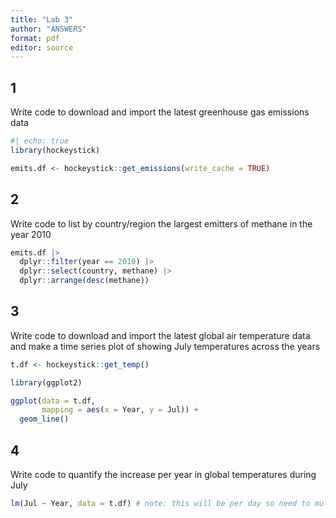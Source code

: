 ```yaml
---
title: "Lab 3"
author: "ANSWERS"
format: pdf
editor: source
---
```


## 1 
Write code to download and import the latest greenhouse gas emissions data

```r
#| echo: true
library(hockeystick)

emits.df <- hockeystick::get_emissions(write_cache = TRUE)
```

## 2 
Write code to list by country/region the largest emitters of methane in the year 2010

```r
emits.df |>
  dplyr::filter(year == 2010) |>
  dplyr::select(country, methane) |>
  dplyr::arrange(desc(methane))
```

## 3 
Write code to download and import the latest global air temperature data and make a time series plot of showing July temperatures across the years
```r
t.df <- hockeystick::get_temp()

library(ggplot2)

ggplot(data = t.df,
       mapping = aes(x = Year, y = Jul)) +
  geom_line()
```

## 4
Write code to quantify the increase per year in global temperatures during July

```r
lm(Jul ~ Year, data = t.df) # note: this will be per day so need to multiply by 365.25
```